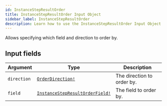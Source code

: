 ```yaml
---
id: InstanceStepResultOrder
title: InstanceStepResultOrder Input Object
sidebar_label: InstanceStepResultOrder
description: Learn how to use the InstanceStepResultOrder Input Object for 's API.
---
```


Allows specifying which field and direction to order by.

## Input fields

| Argument    | Type                                                                                | Description                |
| ----------- | ----------------------------------------------------------------------------------- | -------------------------- |
| `direction` | [`OrderDirection!`](api/schema/enum/OrderDirection.mdx)                             | The direction to order by. |
| `field`     | [`InstanceStepResultOrderField!`](api/schema/enum/InstanceStepResultOrderField.mdx) | The field to order by.     |
